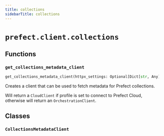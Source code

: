 ```yaml
---
title: collections
sidebarTitle: collections
---
```


# `prefect.client.collections`

## Functions

### `get_collections_metadata_client`

```python
get_collections_metadata_client(httpx_settings: Optional[Dict[str, Any]] = None) -> 'CollectionsMetadataClient'
```


Creates a client that can be used to fetch metadata for
Prefect collections.

Will return a `CloudClient` if profile is set to connect
to Prefect Cloud, otherwise will return an `OrchestrationClient`.


## Classes

### `CollectionsMetadataClient`
